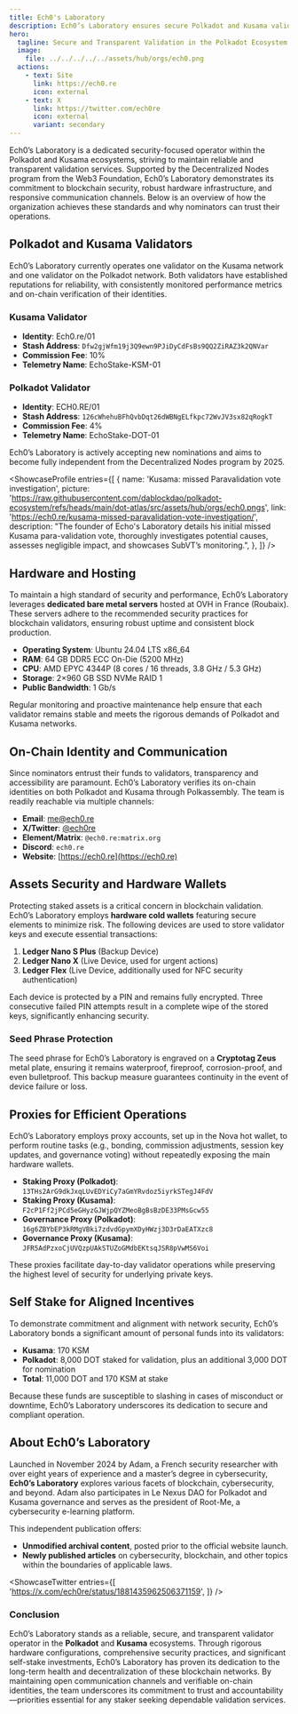 ```yaml
---
title: Ech0's Laboratory
description: Ech0’s Laboratory ensures secure Polkadot and Kusama validation through robust hardware, transparent operations, and dedicated self-stake.
hero:
  tagline: Secure and Transparent Validation in the Polkadot Ecosystem.
  image: 
    file: ../../../../../assets/hub/orgs/ech0.png
  actions:
    - text: Site
      link: https://ech0.re
      icon: external
    - text: X
      link: https://twitter.com/ech0re
      icon: external
      variant: secondary
---
```



Ech0’s Laboratory is a dedicated security-focused operator within the Polkadot and Kusama ecosystems, striving to maintain reliable and transparent validation services. 
Supported by the Decentralized Nodes program from the Web3 Foundation, Ech0’s Laboratory demonstrates its commitment to blockchain security, robust hardware infrastructure, and responsive communication channels. 
Below is an overview of how the organization achieves these standards and why nominators can trust their operations.

## Polkadot and Kusama Validators
Ech0’s Laboratory currently operates one validator on the Kusama network and one validator on the Polkadot network. 
Both validators have established reputations for reliability, with consistently monitored performance metrics and on-chain verification of their identities.

### Kusama Validator
- **Identity**: Ech0.re/01  
- **Stash Address**: `Dfw2gjWfm19j3Q9ewn9PJiDyCdFsBs9QQ2ZiRAZ3k2QNVar`  
- **Commission Fee**: 10%  
- **Telemetry Name**: EchoStake-KSM-01  

### Polkadot Validator
- **Identity**: ECH0.RE/01  
- **Stash Address**: `126cWhehuBFhQvbDqt26dWBNgELfkpc72WvJV3sx82qRogkT`  
- **Commission Fee**: 4%  
- **Telemetry Name**: EchoStake-DOT-01  

Ech0’s Laboratory is actively accepting new nominations and aims to become fully independent from the Decentralized Nodes program by 2025.

<ShowcaseProfile
  entries={[
    {
      name: 'Kusama: missed Paravalidation vote investigation',
      picture: 'https://raw.githubusercontent.com/dablockdao/polkadot-ecosystem/refs/heads/main/dot-atlas/src/assets/hub/orgs/ech0.pngs',
      link: 'https://ech0.re/kusama-missed-paravalidation-vote-investigation/',
      description:
        "The founder of Echo's Laboratory details his initial missed Kusama para-validation vote, thoroughly investigates potential causes, assesses negligible impact, and showcases SubVT’s monitoring.",
    },
  ]}
/>

## Hardware and Hosting
To maintain a high standard of security and performance, Ech0’s Laboratory leverages **dedicated bare metal servers** hosted at OVH in France (Roubaix). 
These servers adhere to the recommended security practices for blockchain validators, ensuring robust uptime and consistent block production.
- **Operating System**: Ubuntu 24.04 LTS x86_64  
- **RAM**: 64 GB DDR5 ECC On-Die (5200 MHz)  
- **CPU**: AMD EPYC 4344P (8 cores / 16 threads, 3.8 GHz / 5.3 GHz)  
- **Storage**: 2×960 GB SSD NVMe RAID 1  
- **Public Bandwidth**: 1 Gb/s  

Regular monitoring and proactive maintenance help ensure that each validator remains stable and meets the rigorous demands of Polkadot and Kusama networks.

## On-Chain Identity and Communication
Since nominators entrust their funds to validators, transparency and accessibility are paramount. Ech0’s Laboratory verifies its on-chain identities on both Polkadot and Kusama through Polkassembly. 
The team is readily reachable via multiple channels:

- **Email**: [me@ech0.re](mailto:me@ech0.re)  
- **X/Twitter**: [@ech0re](https://twitter.com/ech0re)  
- **Element/Matrix**: `@ech0.re:matrix.org`  
- **Discord**: `ech0.re`  
- **Website**: [https://ech0.re](https://ech0.re)

## Assets Security and Hardware Wallets

Protecting staked assets is a critical concern in blockchain validation. Ech0’s Laboratory employs **hardware cold wallets** featuring secure elements to minimize risk. The following devices are used to store validator keys and execute essential transactions:

1. **Ledger Nano S Plus** (Backup Device)  
2. **Ledger Nano X** (Live Device, used for urgent actions)  
3. **Ledger Flex** (Live Device, additionally used for NFC security authentication)

Each device is protected by a PIN and remains fully encrypted. Three consecutive failed PIN attempts result in a complete wipe of the stored keys, significantly enhancing security.

### Seed Phrase Protection
The seed phrase for Ech0’s Laboratory is engraved on a **Cryptotag Zeus** metal plate, ensuring it remains waterproof, fireproof, corrosion-proof, and even bulletproof. This backup measure guarantees continuity in the event of device failure or loss.

## Proxies for Efficient Operations
Ech0’s Laboratory employs proxy accounts, set up in the Nova hot wallet, to perform routine tasks (e.g., bonding, commission adjustments, session key updates, and governance voting) without repeatedly exposing the main hardware wallets.
- **Staking Proxy (Polkadot)**: `13THs2ArG9dkJxqLUvEDYiCy7aGmYRvdoz5iyrkSTegJ4FdV`  
- **Staking Proxy (Kusama)**: `F2cP1Ff2jPCd5eGHyzGJWjpQYZMeoBgBsBzDE33PMsGcw55`  
- **Governance Proxy (Polkadot)**: `16g6ZBYbEP3kRMgVBki7zdvdGpymXDyHWzj3D3rDaEATXzc8`  
- **Governance Proxy (Kusama)**: `JFR5AdPzxoCjUVQzpUAkSTUZoGMdbEKtsqJSR8pVwMS6Voi`

These proxies facilitate day-to-day validator operations while preserving the highest level of security for underlying private keys.

## Self Stake for Aligned Incentives
To demonstrate commitment and alignment with network security, Ech0’s Laboratory bonds a significant amount of personal funds into its validators:
- **Kusama**: 170 KSM  
- **Polkadot**: 8,000 DOT staked for validation, plus an additional 3,000 DOT for nomination  
- **Total**: 11,000 DOT and 170 KSM at stake  

Because these funds are susceptible to slashing in cases of misconduct or downtime, Ech0’s Laboratory underscores its dedication to secure and compliant operation.

## About Ech0’s Laboratory
Launched in November 2024 by Adam, a French security researcher with over eight years of experience and a master’s degree in cybersecurity, **Ech0’s Laboratory** explores various facets of blockchain, cybersecurity, and beyond. 
Adam also participates in Le Nexus DAO for Polkadot and Kusama governance and serves as the president of Root-Me, a cybersecurity e-learning platform. 

This independent publication offers:
- **Unmodified archival content**, posted prior to the official website launch.  
- **Newly published articles** on cybersecurity, blockchain, and other topics within the boundaries of applicable laws.  

<ShowcaseTwitter
  entries={[
    'https://x.com/ech0re/status/1881435962506371159',
  ]}
/>

 <script async src="https://platform.twitter.com/widgets.js" charset="utf-8"></script>


### Conclusion
Ech0’s Laboratory stands as a reliable, secure, and transparent validator operator in the **Polkadot** and **Kusama** ecosystems. 
Through rigorous hardware configurations, comprehensive security practices, and significant self-stake investments, Ech0’s Laboratory has proven its dedication to the long-term health and decentralization of these blockchain networks. 
By maintaining open communication channels and verifiable on-chain identities, the team underscores its commitment to trust and accountability—priorities essential for any staker seeking dependable validation services.